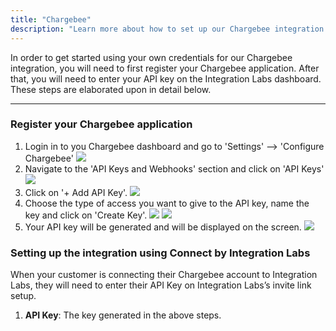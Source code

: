 ```yaml
---
title: "Chargebee"
description: "Learn more about how to set up our Chargebee integration."
---
```


In order to get started using your own credentials for our Chargebee integration, you will need to first register your Chargebee application. After that, you will need to enter your API key on the Integration Labs dashboard.
These steps are elaborated upon in detail below.

---

### Register your Chargebee application

1. Login in to you Chargebee dashboard and go to 'Settings' --> 'Configure Chargebee'
   ![](/images/chargebee/navigate.png)
2. Navigate to the 'API Keys and Webhooks' section and click on 'API Keys'
   ![](/images/chargebee/apikey-sections.png)
3. Click on '+ Add API Key'.
   ![](/images/chargebee/add-apikey.png)
4. Choose the type of access you want to give to the API key, name the key and click on 'Create Key'.
   ![](/images/chargebee/access.png)
   ![](/images/chargebee/key-name.png)
5. Your API key will be generated and will be displayed on the screen.
   ![](/images/chargebee/keys.png)

### Setting up the integration using Connect by Integration Labs

When your customer is connecting their Chargebee account to Integration Labs, they will need to enter their API Key on Integration Labs’s invite link setup.

1. **API Key**: The key generated in the above steps.
